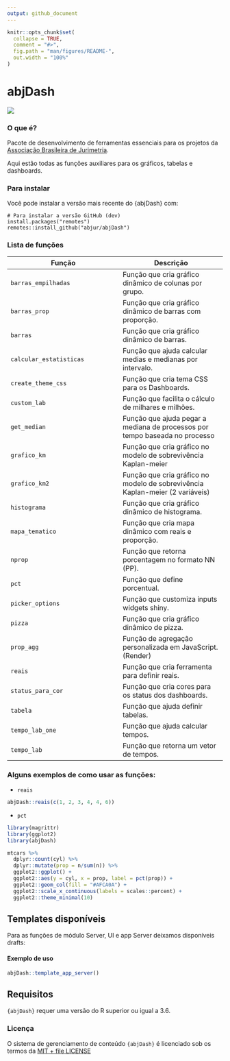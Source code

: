 ```yaml
---
output: github_document
---
```


<!-- README.md is generated from README.Rmd. Please edit that file -->

```r
knitr::opts_chunk$set(
  collapse = TRUE,
  comment = "#>",
  fig.path = "man/figures/README-",
  out.width = "100%"
)
```

# abjDash
![](https://img.shields.io/badge/package-construction-yellow)  


### O que é? 

Pacote de desenvolvimento de ferramentas essenciais para os projetos da [Associação Brasileira de Jurimetria](https://abj.org.br/). 

Aqui estão todas as funções auxiliares para os gráficos, tabelas e dashboards.  

### Para instalar

Você pode instalar a versão mais recente do {abjDash} com:
```
# Para instalar a versão GitHub (dev)
install.packages("remotes")
remotes::install_github("abjur/abjDash")
```
### Lista de funções 

Função  | Descrição
-------------|------------
`barras_empilhadas`   | Função que cria gráfico dinâmico de colunas por grupo.
`barras_prop`   | Função que cria gráfico dinâmico de barras com proporção.
 `barras` | Função que cria gráfico dinâmico de barras.
`calcular_estatisticas`   | Função que ajuda calcular medias e medianas por intervalo.
`create_theme_css`   | Função que cria tema CSS para os Dashboards. 
`custom_lab`   | Função que facilita o cálculo de milhares e milhões.
`get_median`   | Função que ajuda pegar a mediana de processos por tempo baseada no processo
`grafico_km`   | Função que cria gráfico no modelo de sobrevivência Kaplan-meier
`grafico_km2`   | Função que cria gráfico no modelo de sobrevivência Kaplan-meier (2 variáveis)
`histograma`   | Função que cria gráfico dinâmico de histograma.
`mapa_tematico`   | Função que cria mapa dinâmico com reais e proporção.
`nprop`   | Função que retorna porcentagem no formato NN (PP).
`pct`   | Função que define porcentual.
`picker_options`   | Função que customiza inputs widgets shiny.
`pizza`   | Função que cria gráfico dinâmico de pizza.
`prop_agg`   | Função de agregação personalizada em JavaScript. (Render)
`reais`   | Função que cria ferramenta para definir reais.
`status_para_cor`   | Função que cria cores para os status dos dashboards.
`tabela`   | Função que ajuda definir tabelas.
`tempo_lab_one`   | Função que ajuda calcular tempos.
`tempo_lab`   | Função que retorna um vetor de tempos.


### Alguns exemplos de como usar as funções:

- `reais`

```r
abjDash::reais(c(1, 2, 3, 4, 4, 6))
```

- `pct`

```r
library(magrittr)
library(ggplot2)
library(abjDash)

mtcars %>% 
  dplyr::count(cyl) %>% 
  dplyr::mutate(prop = n/sum(n)) %>%
  ggplot2::ggplot() +
  ggplot2::aes(y = cyl, x = prop, label = pct(prop)) +
  ggplot2::geom_col(fill = "#AFCA0A") +
  ggplot2::scale_x_continuous(labels = scales::percent) +
  ggplot2::theme_minimal(10)

``` 



## Templates disponíveis 

Para as funções de módulo Server, UI e app Server deixamos disponíveis drafts:

#### Exemplo de uso

```r
abjDash::template_app_server()
```


## Requisitos 

`{abjDash}` requer uma versão do R superior ou igual a 3.6. 

### Licença  

O sistema de gerenciamento de conteúdo `{abjDash}` é licenciado sob os termos da [MIT + file LICENSE](https://github.com/abjur/abjDash/blob/master/LICENSE) 
